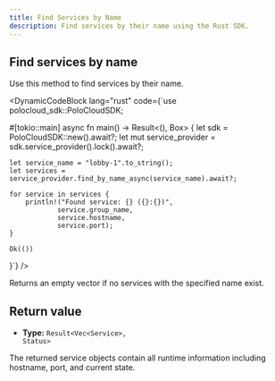 ```yaml
---
title: Find Services by Name
description: Find services by their name using the Rust SDK.
---
```



## Find services by name

Use this method to find services by their name.

<DynamicCodeBlock
  lang="rust"
  code={`use polocloud_sdk::PoloCloudSDK;

#[tokio::main]
async fn main() -> Result<(), Box<dyn std::error::Error>> {
    let sdk = PoloCloudSDK::new().await?;
    let mut service_provider = sdk.service_provider().lock().await?;
    
    let service_name = "lobby-1".to_string();
    let services = service_provider.find_by_name_async(service_name).await?;
    
    for service in services {
        println!("Found service: {} ({}:{})", 
                service.group_name, 
                service.hostname, 
                service.port);
    }
    
    Ok(())
}`}
/>

<Callout type="info">
  Returns an empty vector if no services with the specified name exist.
</Callout>

## Return value

- **Type:** <code>Result&lt;Vec&lt;Service&gt;, Status&gt;</code>

The returned service objects contain all runtime information including hostname, port, and current state.
